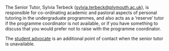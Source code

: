 The Senior Tutor, Sylvia Terbeck (<sylvia.terbeck@plymouth.ac.uk>), is responsible for co-ordinating academic and pastoral aspects of personal tutoring in the undergraduate programmes, and also acts as a ‘reserve’ tutor if the programme coordinator is not available, or if you have something to discuss that you would prefer not to raise with the programme coordinator. 

The [student advocate](#student-advocate) is an additional point of contact when the senior tutor is unavailable.
